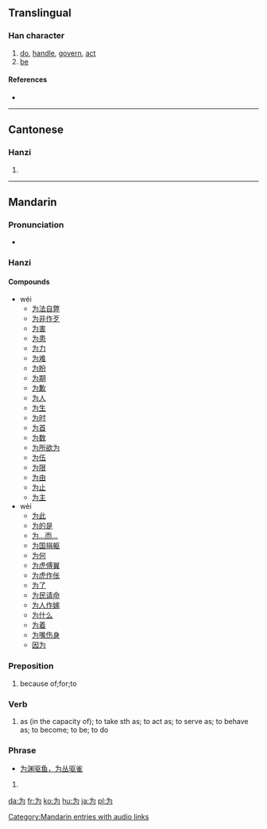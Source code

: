 {{also|爲}}<!-- may be replaced by zh-forms -->
==Translingual==
{{stroke order|type=animate}}

===Han character===
{{Han char|rn=3|rad=丶|as=03|sn=4|four=|canj=戈大尸戈 (IKSI)}}

# [[do]], [[handle]], [[govern]], [[act]]
# [[be]]

====References====
* {{Han ref|kx=0080.191|hdz=10044.020|uh=4E3A|ud=20026}}

----

==Cantonese==

===Hanzi===
{{yue-hanzi|jyut=|y=wai4, wai6|tra=爲}}

# {{defn|Cantonese|sort=丶03}}

----

==Mandarin==

===Pronunciation===
* {{audio|zh-wèi.ogg|audio}}

===Hanzi===
{{cmn-hanzi|tra=爲|pin=[[wéi]] ([[wei2]]), [[wèi]] ([[wei4]])|wg=wei<sup>2</sup>, wei<sup>4</sup>}}

====Compounds====
* wéi
** [[为法自弊]]
** [[为非作歹]]
** [[为害]]
** [[为患]]
** [[为力]]
** [[为难]]
** [[为盼]]
** [[为期]]
** [[为歉]]
** [[为人]]
** [[为生]]
** [[为时]]
** [[为首]]
** [[为数]]
** [[为所欲为]]
** [[为伍]]
** [[为限]]
** [[为由]]
** [[为止]]
** [[为主]]
* wèi
** [[为此]]
** [[为的是]]
** [[为…而…]]
** [[为国捐躯]]
** [[为何]]
** [[为虎傅翼]]
** [[为虎作伥]]
** [[为了]]
** [[为民请命]]
** [[为人作嫁]]
** [[为什么]]
** [[为着]]
** [[为嘴伤身]]
** [[因为]]

===Preposition===
{{cmn-prep|s|pin=wèi|pint=wei4|tra=為|rs=丶03}}

# because of;for;to

===Verb===
{{cmn-verb|s|pin=wéi|pint=wei2|tra=為|rs=丶03}}

# as (in the capacity of); to take sth as; to act as; to serve as; to behave as; to become; to be; to do

===Phrase===
* [[为渊驱鱼，为丛驱雀]]

# {{defn|Mandarin}}

[[Category:Mandarin entries with audio links]]

[[da:为]]
[[fr:为]]
[[ko:为]]
[[hu:为]]
[[ja:为]]
[[pl:为]]